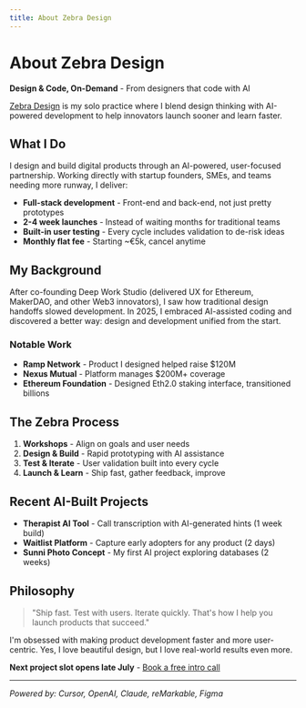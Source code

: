```yaml
---
title: About Zebra Design
---
```


# About Zebra Design

**Design & Code, On-Demand** - From designers that code with AI

[Zebra Design](https://zebradesign.io/) is my solo practice where I blend design thinking with AI-powered development to help innovators launch sooner and learn faster.

## What I Do

I design and build digital products through an AI-powered, user-focused partnership. Working directly with startup founders, SMEs, and teams needing more runway, I deliver:

- **Full-stack development** - Front-end and back-end, not just pretty prototypes
- **2-4 week launches** - Instead of waiting months for traditional teams
- **Built-in user testing** - Every cycle includes validation to de-risk ideas
- **Monthly flat fee** - Starting ~€5k, cancel anytime

## My Background

After co-founding Deep Work Studio (delivered UX for Ethereum, MakerDAO, and other Web3 innovators), I saw how traditional design handoffs slowed development. In 2025, I embraced AI-assisted coding and discovered a better way: design and development unified from the start.

### Notable Work
- **Ramp Network** - Product I designed helped raise $120M
- **Nexus Mutual** - Platform manages $200M+ coverage
- **Ethereum Foundation** - Designed Eth2.0 staking interface, transitioned billions

## The Zebra Process

1. **Workshops** - Align on goals and user needs
2. **Design & Build** - Rapid prototyping with AI assistance
3. **Test & Iterate** - User validation built into every cycle
4. **Launch & Learn** - Ship fast, gather feedback, improve

## Recent AI-Built Projects

- **Therapist AI Tool** - Call transcription with AI-generated hints (1 week build)
- **Waitlist Platform** - Capture early adopters for any product (2 days)
- **Sunni Photo Concept** - My first AI project exploring databases (2 weeks)

## Philosophy

> "Ship fast. Test with users. Iterate quickly. That's how I help you launch products that succeed."

I'm obsessed with making product development faster and more user-centric. Yes, I love beautiful design, but I love real-world results even more.

**Next project slot opens late July** - [Book a free intro call](https://zebradesign.io/)

---

*Powered by: Cursor, OpenAI, Claude, reMarkable, Figma* 